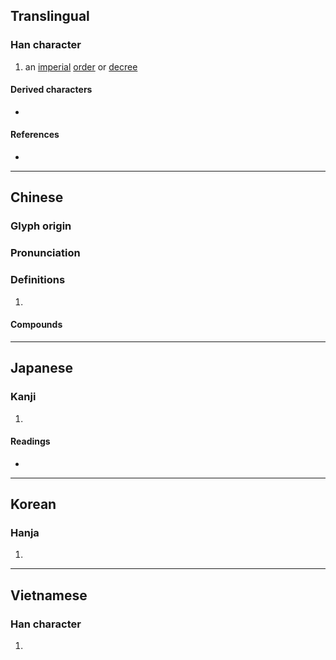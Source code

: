 {{also|勅}}
{{character info/new}}
==Translingual==

===Han character===
{{Han char|rn=66|rad=攴|as=07|sn=11|four=58940|canj=DLOK|ids=⿰束攵}}

# an [[imperial]] [[order]] or [[decree]]

====Derived characters====
* {{l|mul|[[整]]}}

====References====
* {{Han ref|kx=0471.130|dkj=13225|dj=0823.130|hdz=21460.030|uh=6555|ud=25941|bh=B1D5|bd=45525}}

----

==Chinese==
{{zh-forms}}

===Glyph origin===
{{Han etym}}

===Pronunciation===
{{zh-pron
|m=chì
|c=cik1
|mc=y
|oc=y
|cat=
}}

===Definitions===
{{zh-hanzi}}

# {{rfdef|zh}}

====Compounds====
{{zh-der|口敕|告敕|宣敕|戒敕|敕令|敕使|敕勒|敕勒歌|敕厲|敕命|敕封|敕戒|敕授|敕旨|敕書|敕法|敕牒|敕葬|敕賜|敕贈|敕身|空頭敕|聖敕}}

----

==Japanese==
{{ja-kanji forms|勅|敕}}

===Kanji===
{{ja-kanji|grade=|rs=攴07|shin=勅}}

# {{defn|lang=ja|sort=攴07}}

====Readings====
* {{ja-readings|on=[[ちょく]] (choku)|kun=[[いましめる]] (imashimeru), [[みことのり]] (mikotonori)}}

----

==Korean==

===Hanja===
{{ko-hanja|hangeul=[[칙]]|eumhun=|rv=chik|mr=ch'ik|y=chik}}

# {{defn|lang=ko|sort=攴07}}

----

==Vietnamese==

===Han character===
{{vi-readings|rs=攴07|hanviet=sắc}}

# {{defn|lang=vi|sort=攴07}}